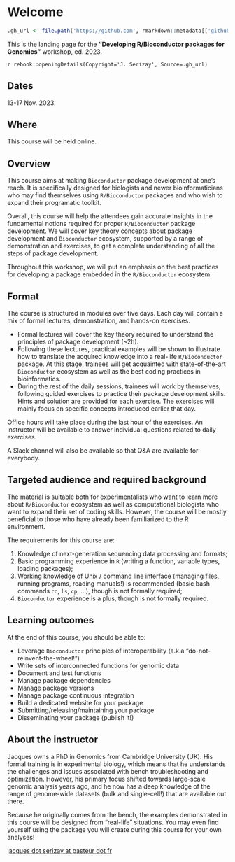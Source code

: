 # Welcome {-}

```r
.gh_url <- file.path('https://github.com', rmarkdown::metadata[['github-repo']])
```

This is the landing page for the **"Developing R/Bioconductor packages for Genomics"** 
workshop, ed. 2023.  

`r rebook::openingDetails(Copyright='J. Serizay', Source=.gh_url)`

## Dates {-}

13-17 Nov. 2023.

## Where {-}

This course will be held online.

## Overview {-}

This course aims at making `Bioconductor` package development at one's reach. It is specifically designed for biologists and newer bioinformaticians who may find themselves using `R/Bioconductor` packages and who wish to expand their programatic toolkit. 

Overall, this course will help the attendees gain accurate insights in the fundamental notions required for proper `R/Bioconductor` package development. We will cover key theory concepts about package development and `Bioconductor` ecosystem, supported by a range of demonstration and exercises, to get a complete understanding of all the steps of package development. 

Throughout this workshop, we will put an emphasis on the best practices for developing a package embedded in the `R/Bioconductor` ecosystem. 

## Format {-}

The course is structured in modules over five days. Each day will contain a mix of formal lectures, demonstration, and hands-on exercises. 

- Formal lectures will cover the key theory required to understand the principles of package development (~2h).
- Following these lectures, practical examples will be shown to illustrate how to translate the acquired knowledge into a real-life `R/Bioconductor` package. At this stage, trainees will get acquainted with state-of-the-art `Bioconductor` ecosystem as well as the best coding practices in bioinformatics. 
- During the rest of the daily sessions, trainees will work by themselves, following 
guided exercises to practice their package development skills. Hints and solution are provided for each exercise. The exercises will mainly focus on specific concepts introduced earlier that day. 

Office hours will take place during the last hour of the exercises. An instructor will be available to answer individual questions related to daily exercises. 

A Slack channel will also be available so that Q&A are available for everybody.

## Targeted audience and required background {-}

The material is suitable both for experimentalists who want to learn more about `R/Bioconductor` ecosystem as well as computational biologists who want to expand their set of coding skills. However, the course will be mostly beneficial to those who have already been familiarized to the R environment.

The requirements for this course are: 

1. Knowledge of next-generation sequencing data processing and formats; 
2. Basic programming experience in `R` (writing a function, variable types, loading packages);
3. Working knowledge of Unix / command line interface (managing files, running programs, reading manuals!) is recommended (basic bash commands `cd`, `ls`, `cp`, ...), though is not formally required;
4. `Bioconductor` experience is a plus, though is not formally required.

## Learning outcomes {-}

At the end of this course, you should be able to:

- Leverage `Bioconductor` principles of interoperability (a.k.a "do-not-reinvent-the-wheel!")
- Write sets of interconnected functions for genomic data
- Document and test functions
- Manage package dependencies 
- Manage package versions
- Manage package continuous integration
- Build a dedicated website for your package
- Submitting/releasing/maintaining your package
- Disseminating your package (publish it!)

## About the instructor {-}

Jacques owns a PhD in Genomics from Cambridge University (UK). His formal training is in experimental biology, which means that he understands the challenges and issues associated with bench troubleshooting and optimization. However, his primary focus shifted towards large-scale genomic analysis years ago, and he now has a deep knowledge of the range of genome-wide datasets (bulk and single-cell!) that are available out there. 

Because he originally comes from the bench, the examples demonstrated in this course will be designed from "real-life" situations. You may even find yourself using the package you will create during this course for your own analyses!

[jacques dot serizay at pasteur dot fr](mailto:jacques.serizay@pasteur.fr)
